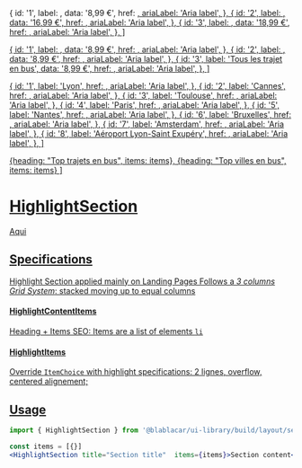 

  {
    id: '1',
    label: <RideAxis from="Bus Bordeaux" to="Toulouse" />,
    data: '8,99 €',
    href: <a href="#" />,
    ariaLabel: 'Aria label',
  },
  {
    id: '2',
    label: <RideAxis from="Grenoble" to="Aéroport Lyon-Saint Exupéry" />,
    data: '16,99 €',
    href: <a href="#" />,
    ariaLabel: 'Aria label',
  },
  {
    id: '3',
    label: <RideAxis from="Bus Paris" to="Lille" />,
    data: '18,99 €',
    href: <a href="#" />,
    ariaLabel: 'Aria label',
  },
]

  {
    id: '1',
    label: <RideAxis from="Aéroport Lyon-Saint Exupéry" to="Lyon" />,
    data: '8,99 €',
    href: <a href="#" />,
    ariaLabel: 'Aria label',
  },
  {
    id: '2',
    label: <RideAxis from="Aéroport Lyon-Saint Exupéry" to="Cannes" />,
    data: '8,99 €',
    href: <a href="#" />,
    ariaLabel: 'Aria label',
  },
  {
    id: '3',
    label: 'Tous les trajet en bus',
    data: '8,99 €',
    href: <a href="#" />,
    ariaLabel: 'Aria label',
  },
]

  {
    id: '1',
    label: 'Lyon',
    href: <a href="#" />,
    ariaLabel: 'Aria label',
  },
  {
    id: '2',
    label: 'Cannes',
    href: <a href="#" />,
    ariaLabel: 'Aria label',
  },
  {
    id: '3',
    label: 'Toulouse',
    href: <a href="#" />,
    ariaLabel: 'Aria label',
  },
  {
    id: '4',
    label: 'Paris',
    href: <a href="#" />,
    ariaLabel: 'Aria label',
  },
  {
    id: '5',
    label: 'Nantes',
    href: <a href="#" />,
    ariaLabel: 'Aria label',
  },
  {
    id: '6',
    label: 'Bruxelles',
    href: <a href="#" />,
    ariaLabel: 'Aria label',
  },
  {
    id: '7',
    label: 'Amsterdam',
    href: <a href="#" />,
    ariaLabel: 'Aria label',
  },
  {
    id: '8',
    label: 'Aéroport Lyon-Saint Exupéry',
    href: <a href="#" />,
    ariaLabel: 'Aria label',
  },
]

  {heading: "Top trajets en bus", items: items},
  {heading: "Top villes en bus", items: items}
]

<Meta title="Sections/HighlightSection" />

# **HighlightSection**

<Canvas>
  <Story name="Default">
    <HighlightSection
      content={content}
      toggleLabel={{
        on: "Show more",
        off: "Show less"
      }}
    >Aqui</HighlightSection>
  </Story>
</Canvas>

## Specifications

Highlight Section applied mainly on Landing Pages
Follows a _3 columns Grid System_: stacked moving up to equal columns

#### HighlightContentItems

Heading + Items
SEO: Items are a list of elements `li`

#### HighlightItems

Override `ItemChoice` with highlight specifications: 2 lignes, overflow, centered alignement;

## Usage

```jsx
import { HighlightSection } from '@blablacar/ui-library/build/layout/section/highlightSection'

const items = [{}]
<HighlightSection title="Section title"  items={items}>Section content</HighlightSection>
```

<ArgsTable of={HighlightSection} />

